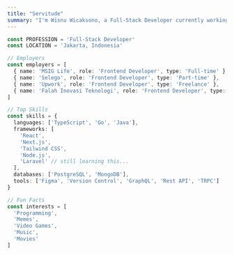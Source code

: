 ```yaml
---
title: "Servitude"
summary: "I'm Wisnu Wicaksono, a Full-Stack Developer currently working fulltime at MSIG Life. Based in Jakarta, Indonesia, I specialize in building engaging user interfaces using React, Next.js, and TypeScript. With a strong foundation in frontend technologies and a passion for clean, efficient code, I combine Tailwind CSS with modern JavaScript frameworks to create exceptional web experiences. When I'm not crafting responsive websites, you can find me exploring Linux (Arch btw), playing video games, or enjoying a good movie!"
---
```

```ts
const PROFESSION = 'Full-Stack Developer'
const LOCATION = 'Jakarta, Indonesia'

// Employers
const employers = [
  { name: 'MSIG Life', role: 'Frontend Developer', type: 'Full-time' },
  { name: 'Selego', role: 'Frontend Developer', type: 'Part-time' },
  { name: 'Upwork', role: 'Frontend Developer', type: 'Freelance' },
  { name: 'Falah Inovasi Teknologi', role: 'Frontend Developer', type: 'Previous' }
]

// Top Skills
const skills = {
  languages: ['TypeScript', 'Go', 'Java'],
  frameworks: [
    'React',
    'Next.js',
    'Tailwind CSS',
    'Node.js',
    'Laravel' // still learning this...
  ],
  databases: ['PostgreSQL', 'MongoDB'],
  tools: ['Figma', 'Version Control', 'GraphQL', 'Rest API', 'TRPC']
}

// Fun Facts
const interests = [
  'Programming',
  'Memes',
  'Video Games',
  'Music',
  'Movies'
]
```

